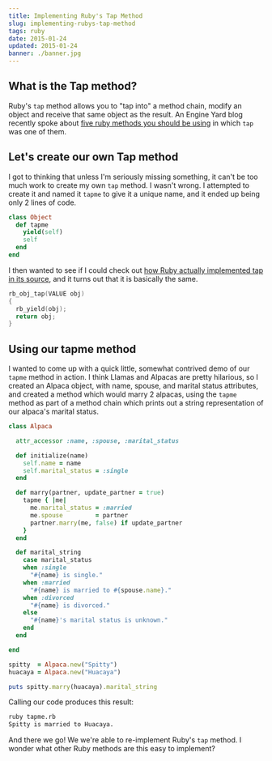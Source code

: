 ```yaml
---
title: Implementing Ruby's Tap Method
slug: implementing-rubys-tap-method
tags: ruby
date: 2015-01-24
updated: 2015-01-24
banner: ./banner.jpg
---
```


## What is the Tap method?

Ruby's `tap` method allows you to "tap into" a method chain, modify an object and receive that same object as the result. An Engine Yard blog recently spoke about [five ruby methods you should be using](https://blog.engineyard.com/2015/five-ruby-methods-you-should-be-using) in which `tap` was one of them.

## Let's create our own Tap method

I got to thinking that unless I'm seriously missing something, it can't be too much work to create my own `tap` method. I wasn't wrong. I attempted to create it and named it `tapme` to give it a unique name, and it ended up being only 2 lines of code.

```ruby
class Object
  def tapme
    yield(self)
    self
  end
end
```

I then wanted to see if I could check out [how Ruby actually implemented tap in its source](http://ruby-doc.org/core-2.1.1/Object.html#method-i-tap), and it turns out that it is basically the same.

```c
rb_obj_tap(VALUE obj)
{
  rb_yield(obj);
  return obj;
}
```

## Using our tapme method

I wanted to come up with a quick little, somewhat contrived demo of our `tapme` method in action. I think Llamas and Alpacas are pretty hilarious, so I created an Alpaca object, with name, spouse, and marital status attributes, and created a method which would marry 2 alpacas, using the `tapme` method as part of a method chain which prints out a string representation of our alpaca's marital status.

```ruby
class Alpaca

  attr_accessor :name, :spouse, :marital_status

  def initialize(name)
    self.name = name
    self.marital_status = :single
  end

  def marry(partner, update_partner = true)
    tapme { |me|
      me.marital_status = :married
      me.spouse         = partner
      partner.marry(me, false) if update_partner
    }
  end

  def marital_string
    case marital_status
    when :single
      "#{name} is single."
    when :married
      "#{name} is married to #{spouse.name}."
    when :divorced
      "#{name} is divorced."
    else
      "#{name}'s marital status is unknown."
    end
  end

end

spitty  = Alpaca.new("Spitty")
huacaya = Alpaca.new("Huacaya")

puts spitty.marry(huacaya).marital_string
```

Calling our code produces this result:

```bash
ruby tapme.rb
Spitty is married to Huacaya.
```

And there we go! We we're able to re-implement Ruby's `tap` method. I wonder what other Ruby methods are this easy to implement?

